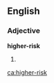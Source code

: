 ==English==

===Adjective===
'''higher-risk'''

# {{en-comparative of|high-risk}}

[[ca:higher-risk]]